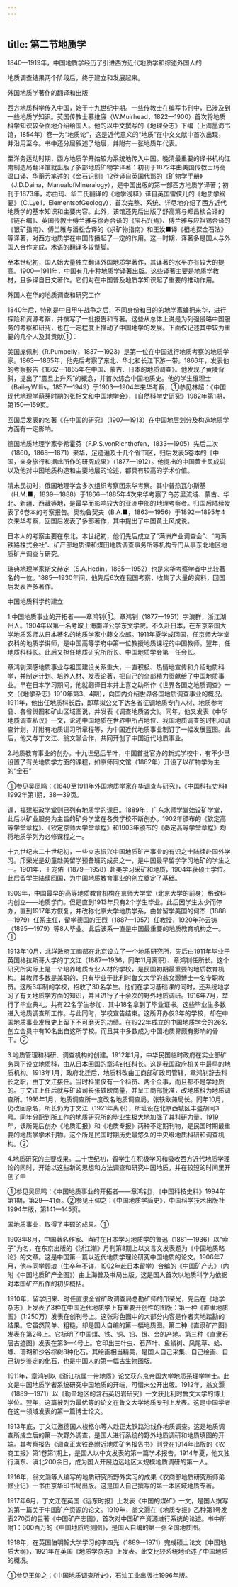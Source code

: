 ```yaml
---
---
---
```

title: 第二节地质学
---



1840—1919年，中国地质学经历了引进西方近代地质学和综述外国人的

地质调查结果两个阶段后，终于建立和发展起来。

外国地质学著作的翻译和出版

西方地质科学传入中国，始于十九世纪中期。一些传教士在编写书刊中，已涉及到一些地质学知识。英国传教士慕维廉（W.Muirhead，1822—1900）首次将地质科学知识较全面地介绍给国人。他的以中文撰写的《地理全志》下编（上海墨海书馆，1854年）卷一为“地质论”，这是近代意义的“地质”在中文文献中首次出现，并沿用至今。书中还分层叙述了地层，并附有一张地质年代表。

至洋务运动时期，西方地质学开始较为系统地传入中国。晚清最重要的译书机构江南制造局翻译馆就出版了多部地质矿物学译著：初刊于1872年由美国传教士玛高温口译、华蘅芳笔述的《金石识别》12卷译自英国代那的《矿物学手册》（J.D.Daina，ManualofMineralogy），是中国出版的第一部西方地质学译著；初刊于1873年，亦由玛、华二氏翻译的《地学浅释》译自英国雷侠儿的《地质学纲要》（C.Lyell，ElementsofGeology），首次完整、系统、详尽地介绍了西方近代地质学的基本知识和主要内容。此外，该馆还先后出版了舒高第与郑昌棪合译的《链石编》、英国传教士傅兰雅与徐寿合译的《宝石兴焉》、傅兰雅与应祖锡合译的《银矿指南》、傅兰雅与潘松合译的《求矿物指南》和王汝■译《相地探金石法》等译著，对西方地质学在中国传播起了一定的作用。这一时期，译著多是国人与外国人合作完成，术语的翻译多较蹩脚。

至本世纪初，国人始大量独立翻译外国地质学著作，其译著的水平亦有较大的提高。1900—1911年，中国有几十种地质学译著出版。这些译著主要是地质学教材，且多译自日文著作。它们对在中国普及地质学知识起了重要的推动作用。

外国人在华的地质调查和研究工作

1840年后，特别是中日甲午战争之后，不同身份和目的的地学家蜂拥来华，进行探险和资源考察，并撰写了一批报告和专著。这些从总体上说是为列强侵略中国服务的考察和研究，也在一定程度上推动了中国地学的发展。下面仅记述其中较为重要的几个人及其贡献①：

美国庞佩利（R.Pumpelly，1837—1923）是第一位在中国进行地质考察的地质学家。1863—1865年，他先后考察了东北、华北和长江下游一带。1866年，发表他的考察报告《1862—1865年在中国、蒙古、日本的地质调查》。他发现了黄陵背斜，提出了“震旦上升系”的概念，并首次综合中国地质史。他的学生维理士（BaileyWillis，1857—1949）于1903—1904年来华考察，①参见林超：《中国现代地理学萌芽时期的张相文和中国地学会》，《自然科学史研究》1982年第1期，第150—159页。

回国后发表的名著《在中国的研究》（1907—1913）在中国地层划分及构造地质学方面有一定影响。

德国地质地理学家李希霍芬（F.P.S.vonRichthofen，1833—1905）先后二次（1860，1868—1871）来华，足迹遍及十几个省市区，归后发表5卷本的《中国，亲身旅行和据此所作的研究成果》（1877—1912）。他提出的中国黄土风成说以及他对中国地质构造和主要地层的论述，都具有较高的学术价值。

清末民初时，俄国地理学会多次组织考察团来华考察。其中普热瓦尔斯基（H.M.■，1839—1888）于1866—1885年4次来华考察了乌苏里流域、蒙古、华北、新疆、西藏等地，是最早而影响较大的亚洲中部的地理考察者。归国后陆续发表了6卷本的考察报告。奥勃鲁契夫（B.A.■，1863—1956）于1892—1895年4次来华考察，回国后发表了多部著作，其中提出了中国黄土风成说。

日本人的考察主要在东北。本世纪初，他们先后成立了“满洲产业调查会”、“南满铁路株式会社”、矿产部地质课和煤田地质调查事务所等机构专门从事东北地区地质矿产调查与研究。

瑞典地理学家斯文赫定（S.A.Hedin，1865—1952）也是来华考察学者中比较著名的一位。1885—1930年间，他先后6次在我国考察，收集了大量的资料，回国后发表许多著作。

中国地质科学的建立

1.中国地质事业的开拓者——章鸿钊①。章鸿钊（1877—1951）字演群，浙江湖州人。1904年以第一名考取上海南洋公学东文学院。不久赴日本，在东京帝国大学地质系师从日本著名的地质学家小藤文次郎。1911年夏学成回国，任京师大学堂农科的地质学讲师，是中国高等学府中第一位教授地质课程的中国教师。翌年，任地质科科长。此后又担任地质研究所所长、中国地质学会第一任会长。

章鸿钊深感地质事业与祖国建设关系重大，一直积极、热情地宣传和介绍地质科学，并制定计划、培养人材、发表论著，把自己的全部精力贡献给了中国地质事业。早在日本学习期间，他就翻译日本井上喜之助所作《世界各国之地质调查》一文（《地学杂志》1910年第3、4期），向国内介绍世界各国地质调查事业的概况。1911年，他出任地质科长后，即草拟公文下达各省征调地质专门人材、地质参考品、各省舆图和矿山区域图说，并发表《调查地质咨文》。同年，他又发表《中华地质调查私议》一文，论述中国地质在世界中所占地位、我国地质调查的时机和调查计划，并附有地质讲习所章程等，为中国近代地质事业制订了一幅发展蓝图。此后，他又与丁文江、翁文灏合作，共同开创了中国近代地质事业。

2.地质教育事业的创办。十九世纪后半叶，中国首批官办的新式学校中，有不少已设置了有关地质学方面的课程，如京师同文馆（1862年）开设了以矿物学为主的“金石”

①参见吴凤鸣：《1840至1911年外国地质学家在华调查与研究》，《中国科技史料》1992年第1期，38—39页。

课，福建船政学堂则已列有地质学的课目。1889年，广东水师学堂始设矿学堂，此后以矿业服务为主旨的矿务学堂在各类学校不断创办。1902年颁布的《钦定高等学堂章程》、《钦定京师大学堂章程》和1903年颁布的《奏定高等学堂章程》均将地质学列为必修课程之一。

十九世纪末二十世纪初，一些立志振兴中国地质矿产事业的有识之士陆续赴国外学习。邝荣光是幼童赴美留学预备班的成员之一，是中国最早留学学习地矿的学生之一。1901年，王宠佑（1879—1958）赴美学习采矿和地质，1904年获硕士学位。此后留学生陆续回国，为中国地质教育事业的创立奠定了基础。

1909年，中国最早的高等地质教育机构在京师大学堂（北京大学的前身）格致科内创立——地质学门。但是直到1913年只有2个学生毕业。此后因学生太少而停办，直到1917年方恢复，并改称北京大学地质学系，由曾留学美国的何杰（1888—1979）任系主任，留学德国的王烈（1887—1957）任教授，1920年孙云铸（1895—1979）等8人毕业。此后该系一直是中国最重要的地质教育机构之一。①

1913年10月，北洋政府工商部在北京设立了一个地质研究所，先后由1911年毕业于英国格拉斯哥大学的丁文江（1887—1936，同年11月离职）、章鸿钊任所长。这个研究所实际上是一个培养地质专业人材的学校，是民国初期最重要的地质教育机构。其教师多数是兼职的，只有毕业于比利时鲁文大学的翁文灏博士一名专职教员。这所3年制的学校，招收了30名学生。他们在学习基础课的同时，还系统地学习了有关地质学方面的知识，并且进行了十余次的野外地质调研。1916年7月，举行了毕业典礼，共有22名学生参加，其中18名拿到了毕业证书。这些毕业生多数进入地质调查所工作。与此同时，学校宣告结束。这所开办仅3年的学校，却在中国地质事业发展史上留下不可磨灭的功绩。在1922年成立的中国地质学会的26名创立会员中有10名出自这所学校。而且其中多数成为中国地质界颇有影响的骨干。②

3.地质管理和科研、调查机构的创建。1912年1月，中华民国临时政府在实业部矿务司下设立地质科，由从日本回国的章鸿钊任科长。这是我国政府机关中最早的地质机构。1913年1月，政府北迁后，地质科改由工商部矿政司管辖，章鸿钊辞去科长之职，由丁文江接任。当时科里仅有一个科员、两个佥事，而且都不是学地质的。丁文江上任后就与矿政司长张轶欧商量，并呈工商部批准，改地质科为地质调查所。1916年1月，地质调查所一度改名地质调查局，张轶欧兼局长。同年10月，仍改回原名，所长仍为丁文江（1921年离职），所址设在北京西城区丰盛胡同3号。同年分配到所工作的地质研究所的毕业生极大地加强了其科研力量。1919年，该所先后创办《地质汇报》和《地质专报》两种不定期刊物，是民国时期最重要的地质学学术刊物。这个所是民国时期历史最悠久的中央级地质科研和调查机构。②

4.地质研究的主要成果。二十世纪初，留学生在积极学习和吸收西方近代地质学理论的同时，开始以这些新的思想和方法调查和研究中国地质，并在较短的时间里开创了中

①参见吴凤鸣：《中国地质事业的开拓者——章鸿钊》，《中国科技史料》1994年第1期，第29—41页。②参见王仰之：《中国地质学简史》，中国科学技术出版社1994年版，第141—145页。

国地质事业，取得了丰硕的成果。①

1903年8月，中国著名作家、当时在日本学习地质学的鲁迅（1881—1936）以“索子”为名，在东京出版的《浙江潮》月刊第8期上以文言文发表题为《中国地质略论》的文章。这是中国第一篇以近代地质学理论研究中国地质的论文。1906年7月，他与同学顾琅（生卒年不详，1902年赴日本留学）合编的《中国矿产志》（内附《中国地质矿产全图》）由上海普及书局出版。这是国人首次以地质科学为依据对本国矿产所作的初步概括。

1910年，留学归来、时任直隶全省矿政调查局总勘矿师的邝荣光，先后在《地学杂志》上发表了3种在中国近代地质学上有重要开创性的图版：第一种《直隶地质图》（1∶250万）发表在创刊号上。这张彩色图中的大部分内容是作者实地踏勘的结果。它虽然简单、粗糙，却是国人自编的第一幅地质图。第二种《直隶矿产图》发表在第2号上。它标明了中国煤、铁、铜、铅、银、金的产地。第三种《直隶石层古迹图》发表在第3—4号上。它印出三叶虫、石芦叶、鱼鳞树、凤尾草、蛤、螺、珊瑚和沙谷棕树8种化石。其绘画相当精美，是国人自己采集、自己绘画、自己初步鉴定的化石，也是中国人的第一幅古生物图版。

1911年，章鸿钊以《浙江杭属一带地质》论文获东京帝国大学地质系理学学士。此文是中国地质学者系统研究中国地质的开端，可惜未公开出版。1912年，翁文灏（1889—1971）以《勒辛地区的含石英玢岩研究》一文获比利时鲁文大学的博士学位。翌年，这篇被列为最优等的论文在鲁文大学地质专刊上发表。这是中国学者在这一领域发表的第一篇博士论文。

1913年底，丁文江邀德国人梭格尔等人赴正太铁路沿线作地质调查。这是地质调查所成立后的第一次野外调查，是国人进行系统的野外地质调研和地质填图的开端。其考察报告《调查正太铁路附近地质矿务报告书》刊登在1914年出版的《农商工报》第1卷第1期上，是国人以中文发表的第一篇学术报告。1914年夏，他又独行滇东、滇北200余日，成为国人开展边远地区大规模地质调研的第一人。

1916年，翁文灏等人编写的地质研究所野外实习的成果《农商部地质研究所师弟修业记》一书由京华印书局出版。这是国人自己撰写的第一本区域地质专著。

1917年6月，丁文江在英国《远东时报》上发表《中国的煤矿》一文，是国人撰写的第一篇关于中国矿产资源的论文。1919年，翁文灏在《地质专报》乙种第1号发表270页的巨著《中国矿产志图》，首次对中国矿产资源进行系统的论述。书中所附1：600百万的《中国地质约测图》，是国人自编的第一张全国地质图。

1918年，在英国伯明翰大学学习的李四光（1889—1971）完成硕士论文《中国地质大纲》，1921年在英国《地质学杂志》上发表。此文比较系统地论述了中国地质的概况。

①参见王仰之：《中国地质调查所史》，石油工业出版社1996年版。